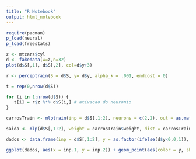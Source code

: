 ```yaml
---
title: "R Notebook"
output: html_notebook
---
```


```r
require(pacman)
p_load(neural)
p_load(freestats)

z <- mtcars$cyl
d <- fakedata(w=z,n=32)
plot(d$S[,1], d$S[,2], col=d$y+3)

r <- perceptrain(S = d$S, y= d$y, alpha_k = .001, endcost = 0)

t = rep(0,nrow(d$S))

for (i in 1:nrow(d$S)) {
   t[i] = r$z %*% d$S[i,] # ativacao do neuronio
}

carrosTrain <- mlptrain(inp = d$S[,1:2], neurons = c(2,2), out = as.matrix(d$y), visual = F, it = 3000)

saida <- mlp(d$S[,1:2], weight = carrosTrain$weight, dist = carrosTrain$dist, neurons = carrosTrain$neurons, actfns = carrosTrain$actfns)

dados <- data.frame(inp = d$S[,1:2], y = as.factor(ifelse(d$y<0,0,1)), t = as.factor(ifelse(saida>mean(saida), 1, 0)))

ggplot(dados, aes(x = inp.1, y = inp.2)) + geom_point(aes(color = y, shape = t))
```
